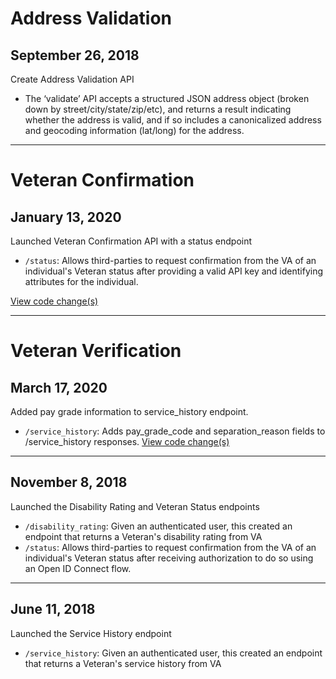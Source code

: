 <div id="address-validation" />

# Address Validation

## September 26, 2018
Create Address Validation API
- The ‘validate’ API accepts a structured JSON address object (broken down by street/city/state/zip/etc), and returns a result indicating whether the address is valid, and if so includes a canonicalized address and geocoding information (lat/long) for the address.

---

<div id="veteran-confirmation" />

# Veteran Confirmation

## January 13, 2020
Launched Veteran Confirmation API with a status endpoint
- `/status`: Allows third-parties to request confirmation from the VA of an individual's Veteran status after providing a valid API key and identifying attributes for the individual.

[View code change(s)](https://github.com/department-of-veterans-affairs/vets-api/pull/3676)

---

<div id="veteran-verification" />

# Veteran Verification

## March 17, 2020
Added pay grade information to service_history endpoint.
- `/service_history`: Adds pay_grade_code and separation_reason fields to /service_history responses.
[View code change(s)](https://github.com/department-of-veterans-affairs/vets-api/pull/4016)
---

## November 8, 2018
Launched the Disability Rating and Veteran Status endpoints
- `/disability_rating`: Given an authenticated user, this created an endpoint that returns a Veteran's disability rating from VA
- `/status`: Allows third-parties to request confirmation from the VA of an individual's Veteran status after receiving authorization to do so using an Open ID Connect flow.

---

## June 11, 2018 
Launched the Service History endpoint
- `/service_history`: Given an authenticated user, this created an endpoint that returns a Veteran's service history from VA

